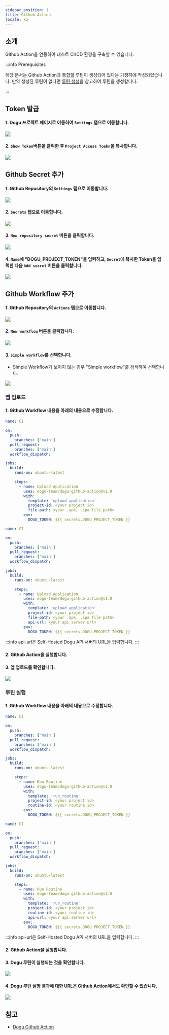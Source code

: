 ```yaml
---
sidebar_position: 1
title: Github Action
locale: ko
---
```







<CloudFreeBadge />
<SelfHostedProfessionalBadge />

## 소개

Github Action을 연동하여 테스트 CI/CD 환경을 구축할 수 있습니다.

:::info Prerequisites

해당 문서는 Github Action과 통합할 루틴이 생성되어 있다는 가정하에 작성되었습니다. 만약 생성된 루틴이 없다면 [루틴 생성](/routine/routines/editor)을 참고하여 루틴을 생성합니다.

:::

## Token 발급

#### 1. Dogu 프로젝트 페이지로 이동하여 `Settings` 탭으로 이동합니다.

<img src={github_move_dogu_project_settings} />

#### 2. `Show Token`버튼을 클릭한 후 `Project Access Toekn`을 복사합니다.

<img src={github_create_dogu_project_token} />

## Github Secret 추가

#### 1. Github Repository의 `Settings` 탭으로 이동합니다.

<img src={github_move_settings} />

#### 2. `Secrets` 탭으로 이동합니다.

<img src={github_move_secret_settings} />

#### 3. `New repository secret` 버튼을 클릭합니다.

<img src={github_create_new_repository_secret} />

#### 4. `Name`에 "DOGU_PROJECT_TOKEN"을 입력하고, `Secret`에 복사한 Token을 입력한 다음 `Add secret` 버튼을 클릭합니다.

<img src={github_create_repository_secret} />

## Github Workflow 추가

#### 1. Github Repository의 `Actions` 탭으로 이동합니다.

<img src={github_move_actions} />

#### 2. `New workflow` 버튼을 클릭합니다.

<img src={github_create_workflow} />

#### 3. `Simple workflow`를 선택합니다.

- Simple Workflow가 보이지 않는 경우 "Simple workflow"를 검색하여 선택합니다.

<img src={github_simple_workflow} />

### 앱 업로드

#### 1. Github Workflow 내용을 아래의 내용으로 수정합니다.

<Tabs groupId="edition" defaultValue="cloud" queryString>
<TabItem value="cloud" label="Cloud" default>

```yaml
name: CI

on:
  push:
    branches: ['main']
  pull_request:
    branches: ['main']
  workflow_dispatch:

jobs:
  build:
    runs-on: ubuntu-latest

    steps:
      - name: Upload Application
        uses: dogu-team/dogu-github-action@v1.0
        with:
          template: 'upload_application'
          project-id: <your project id>
          file-path: <your .apk, .ipa file path>
        env:
          DOGU_TOKEN: ${{ secrets.DOGU_PROJECT_TOKEN }}
```

</TabItem>

<TabItem value="self-hosted" label="Self-Hosted">

```yaml
name: CI

on:
  push:
    branches: ['main']
  pull_request:
    branches: ['main']
  workflow_dispatch:

jobs:
  build:
    runs-on: ubuntu-latest

    steps:
      - name: Upload Application
        uses: dogu-team/dogu-github-action@v1.0
        with:
          template: 'upload_application'
          project-id: <your project id>
          file-path: <your .apk, .ipa file path>
          api-url: <your api server url>
        env:
          DOGU_TOKEN: ${{ secrets.DOGU_PROJECT_TOKEN }}
```

:::info
api-url은 Self-Hosted Dogu API 서버의 URL을 입력합니다.
:::

</TabItem>
</Tabs>

#### 2. Github Action을 실행합니다.

#### 3. 앱 업로드를 확인합니다.

<img src={github_action_upload_app} />

### 루틴 실행

#### 1. Github Workflow 내용을 아래의 내용으로 수정합니다.

<Tabs groupId="edition" defaultValue="cloud" queryString>
<TabItem value="cloud" label="Cloud" default>

```yaml
name: CI

on:
  push:
    branches: ['main']
  pull_request:
    branches: ['main']
  workflow_dispatch:

jobs:
  build:
    runs-on: ubuntu-latest

    steps:
      - name: Run Routine
        uses: dogu-team/dogu-github-action@v1.0
        with:
          template: 'run_routine'
          project-id: <your project id>
          routine-id: <your routine id>
        env:
          DOGU_TOKEN: ${{ secrets.DOGU_PROJECT_TOKEN }}
```

</TabItem>

<TabItem value="self-hosted" label="Self-Hosted">

```yaml
name: CI

on:
  push:
    branches: ['main']
  pull_request:
    branches: ['main']
  workflow_dispatch:

jobs:
  build:
    runs-on: ubuntu-latest

    steps:
      - name: Run Routine
        uses: dogu-team/dogu-github-action@v1.0
        with:
          template: 'run_routine'
          project-id: <your project id>
          routine-id: <your routine id>
          api-url: <your api server url>
        env:
          DOGU_TOKEN: ${{ secrets.DOGU_PROJECT_TOKEN }}
```

:::info
api-url은 Self-Hosted Dogu API 서버의 URL을 입력합니다.
:::

</TabItem>
</Tabs>

#### 2. Github Action을 실행합니다.

#### 3. Dogu 루틴이 실행되는 것을 확인합니다.

<img src={github_dogu_routine_running} />

#### 4. Dogu 루틴 실행 결과에 대한 URL은 Github Action에서도 확인할 수 있습니다.

<img src={github_action_result} />

## 참고

- [Dogu Github Action](https://github.com/dogu-team/dogu-github-action)

